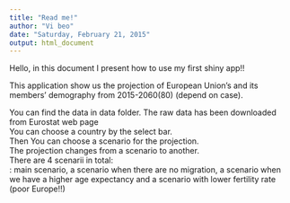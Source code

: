 ```yaml
---
title: "Read me!"
author: "Vi beo"
date: "Saturday, February 21, 2015"
output: html_document
---
```


Hello, in this document I present how to use my first shiny app!! </br>

This application show us the projection of European Union's and its members' demography from 2015-2060(80) (depend on case). </br>

You can find the data in data folder. The raw data has been downloaded from Eurostat web page </br>
You can choose a country by the select bar. </br>
Then You can choose a scenario for the projection. </br>
The projection changes from a scenario to another.</br>
There are 4 scenarii in total: </br>: main scenario, a scenario when there are no migration, a scenario when we have a higher age expectancy and a scenario with lower fertility rate (poor Europe!!)